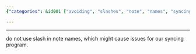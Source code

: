 ```yaml
---
{"categories": &id001 ["avoiding", "slashes", "note", "names", "syncing", "program", "issues"], "category": "Note Syncing", "date": "2023-08-12 12:33:09", "description": "This article provides tips on how to avoid slashes in note names to prevent syncing program issues. By following these guidelines, users can ensure that their notes are properly synced across different devices and platforms without encountering any problems.", "tags": *id001, "title": "notable tips"}

---
```


------
do not use slash in note names, which might cause issues for our syncing program.
